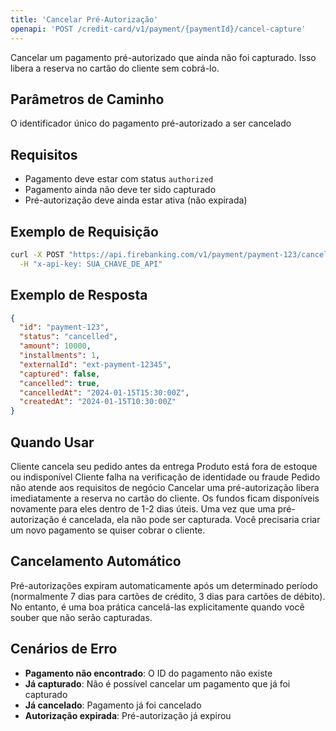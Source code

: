 ```yaml
---
title: 'Cancelar Pré-Autorização'
openapi: 'POST /credit-card/v1/payment/{paymentId}/cancel-capture'
---
```


Cancelar um pagamento pré-autorizado que ainda não foi capturado. Isso libera a reserva no cartão do cliente sem cobrá-lo.

## Parâmetros de Caminho

<ParamField path="paymentId" type="string" required>
  O identificador único do pagamento pré-autorizado a ser cancelado
</ParamField>

## Requisitos

- Pagamento deve estar com status `authorized`
- Pagamento ainda não deve ter sido capturado
- Pré-autorização deve ainda estar ativa (não expirada)

## Exemplo de Requisição

```bash cURL
curl -X POST "https://api.firebanking.com/v1/payment/payment-123/cancel-capture" \
  -H "x-api-key: SUA_CHAVE_DE_API"
```

## Exemplo de Resposta

```json Resposta
{
  "id": "payment-123",
  "status": "cancelled",
  "amount": 10000,
  "installments": 1,
  "externalId": "ext-payment-12345",
  "captured": false,
  "cancelled": true,
  "cancelledAt": "2024-01-15T15:30:00Z",
  "createdAt": "2024-01-15T10:30:00Z"
}
```

## Quando Usar

<CardGroup cols={2}>
  <Card title="Cancelamento de Pedido" icon="xmark">
    Cliente cancela seu pedido antes da entrega
  </Card>
  <Card title="Problemas de Estoque" icon="box">
    Produto está fora de estoque ou indisponível
  </Card>
  <Card title="Verificação Falhada" icon="shield-exclamation">
    Cliente falha na verificação de identidade ou fraude
  </Card>
  <Card title="Regras de Negócio" icon="rules">
    Pedido não atende aos requisitos de negócio
  </Card>
</CardGroup>

<Info>
  Cancelar uma pré-autorização libera imediatamente a reserva no cartão do cliente. Os fundos ficam disponíveis novamente para eles dentro de 1-2 dias úteis.
</Info>

<Warning>
  Uma vez que uma pré-autorização é cancelada, ela não pode ser capturada. Você precisaria criar um novo pagamento se quiser cobrar o cliente.
</Warning>

## Cancelamento Automático

Pré-autorizações expiram automaticamente após um determinado período (normalmente 7 dias para cartões de crédito, 3 dias para cartões de débito). No entanto, é uma boa prática cancelá-las explicitamente quando você souber que não serão capturadas.

## Cenários de Erro

- **Pagamento não encontrado**: O ID do pagamento não existe
- **Já capturado**: Não é possível cancelar um pagamento que já foi capturado
- **Já cancelado**: Pagamento já foi cancelado
- **Autorização expirada**: Pré-autorização já expirou